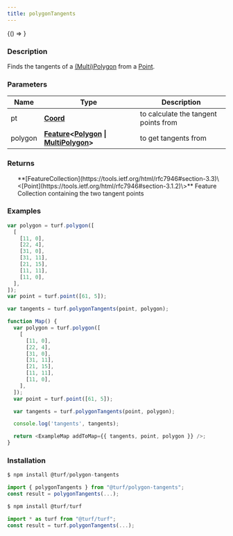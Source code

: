 ```yaml
---
title: polygonTangents
---
```



<!-- Expose turf as global var for experimenting in the browser console -->

<BrowserOnly>{() => <WindowTurfGlobal turf={turf} />}</BrowserOnly>

### Description

Finds the tangents of a [(Multi)Polygon](https://tools.ietf.org/html/rfc7946#section-3.1.6) from a [Point](https://tools.ietf.org/html/rfc7946#section-3.1.2).

### Parameters

| Name    | Type                                                                                                                                                                                                | Description                          |
| ------- | --------------------------------------------------------------------------------------------------------------------------------------------------------------------------------------------------- | ------------------------------------ |
| pt      | **[Coord](https://tools.ietf.org/html/rfc7946#section-3.1.1)**                                                                                                                                      | to calculate the tangent points from |
| polygon | **[Feature](https://tools.ietf.org/html/rfc7946#section-3.2)\<[Polygon](https://tools.ietf.org/html/rfc7946#section-3.1.6) \| [MultiPolygon](https://tools.ietf.org/html/rfc7946#section-3.1.7)\>** | to get tangents from                 |

### Returns

<ul>
  **[FeatureCollection](https://tools.ietf.org/html/rfc7946#section-3.3)\<[Point](https://tools.ietf.org/html/rfc7946#section-3.1.2)\>** Feature Collection containing the two tangent points

</ul>

### Examples

```javascript
var polygon = turf.polygon([
  [
    [11, 0],
    [22, 4],
    [31, 0],
    [31, 11],
    [21, 15],
    [11, 11],
    [11, 0],
  ],
]);
var point = turf.point([61, 5]);

var tangents = turf.polygonTangents(point, polygon);
```

```javascript live
function Map() {
  var polygon = turf.polygon([
    [
      [11, 0],
      [22, 4],
      [31, 0],
      [31, 11],
      [21, 15],
      [11, 11],
      [11, 0],
    ],
  ]);
  var point = turf.point([61, 5]);

  var tangents = turf.polygonTangents(point, polygon);

  console.log('tangents', tangents);

  return <ExampleMap addToMap={{ tangents, point, polygon }} />;
}
```

### Installation

```javascript
$ npm install @turf/polygon-tangents

import { polygonTangents } from "@turf/polygon-tangents";
const result = polygonTangents(...);
```

```javascript
$ npm install @turf/turf

import * as turf from "@turf/turf";
const result = turf.polygonTangents(...);
```
